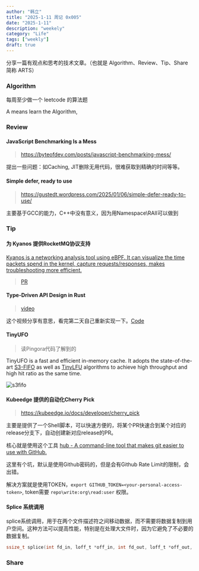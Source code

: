 ```yaml
---
author: "韩立"
title: "2025-1-11 周记 0x005"
date: "2025-1-11"
description: "weekely"
category: "Life"
tags: ["weekly"]
draft: true
---
```


分享一篇有观点和思考的技术文章。（也就是 Algorithm、Review、Tip、Share 简称 ARTS）

### Algorithm

每周至少做一个 leetcode 的算法题

A means learn the Algorithm,

### Review

#### JavaScript Benchmarking Is a Mess

> https://byteofdev.com/posts/javascript-benchmarking-mess/

提出一些问题：如Caching, JIT删除无用代码，很难获取到精确的时间等等。

#### Simple defer, ready to use

> https://gustedt.wordpress.com/2025/01/06/simple-defer-ready-to-use/


主要基于GCC的能力，C++中没有意义，因为用Namespace\RAII可以做到

### Tip

#### 为 Kyanos 提供RocketMQ协议支持

[Kyanos is a networking analysis tool using eBPF. It can visualize the time packets spend in the kernel, capture requests/responses, makes troubleshooting more efficient.](https://github.com/hengyoush/kyanos)

> [PR](https://github.com/hengyoush/kyanos/pull/231)


#### Type-Driven API Design in Rust


> [video](https://www.youtube.com/watch?v=bnnacleqg6k)

这个视频分享有意思，看完第二天自己重新实现一下。[Code](https://github.com/Ysoding/tqdm-rs)

#### TinyUFO

> 读Pingora代码了解到的

TinyUFO is a fast and efficient in-memory cache. It adopts the state-of-the-art [S3-FIFO](https://s3fifo.com/) as well as [TinyLFU](https://arxiv.org/abs/1512.00727) algorithms to achieve high throughput and high hit ratio as the same time.

![s3fifo](https://s3fifo.com/assets/images/illustrations/s3fifo_diagram.gif)

#### Kubeedge 提供的自动化Cherry Pick 

> https://kubeedge.io/docs/developer/cherry_pick

主要是提供了一个Shell脚本，可以快速方便的，将某个PR快速合到某个对应的release分支下，自动创建新对应release的PR。

核心就是使用这个工具 [hub - A command-line tool that makes git easier to use with GitHub.](https://github.com/mislav/hub)

这里有个坑，默认是使用Github密码的，但是会有Github Rate Limit的限制，会出错。

解决方案就是使用TOKEN，`export GITHUB_TOKEN=<your-personal-access-token>`, token需要 `repo\write:org\read:user` 权限。


#### Splice 系统调用

splice系统调用，用于在两个文件描述符之间移动数据，而不需要将数据复制到用户空间。这种方法可以提高性能，特别是在处理大文件时，因为它避免了不必要的数据复制。

```c
ssize_t splice(int fd_in, loff_t *off_in, int fd_out, loff_t *off_out, size_t len, unsigned int flags);
```

### Share

